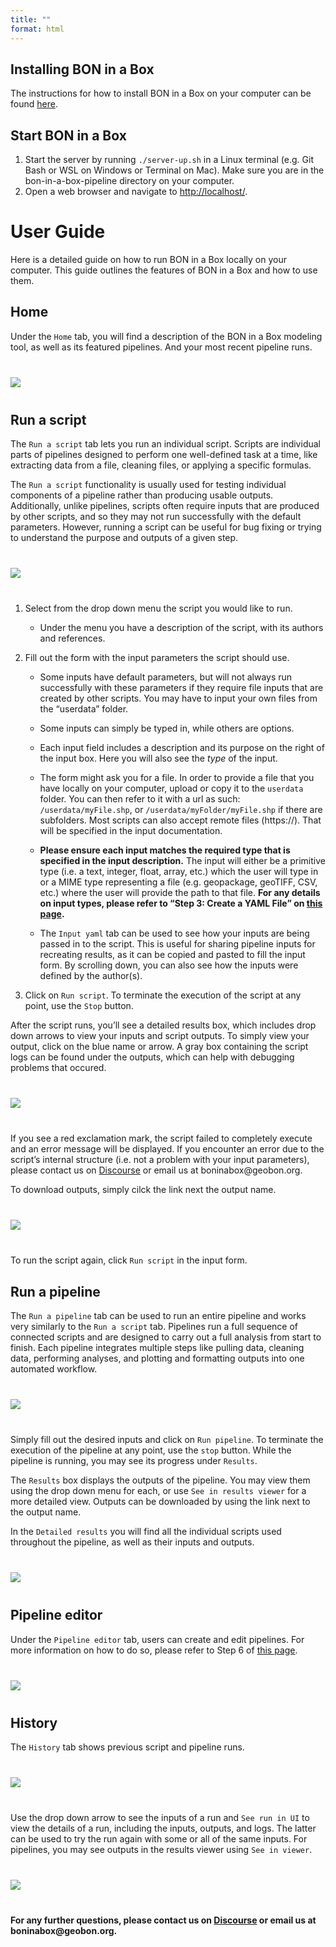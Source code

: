 ```yaml
---
title: ""
format: html
---
```


## Installing BON in a Box

The instructions for how to install BON in a Box on your computer can be found [here](how_to_install.qmd).

## Start BON in a Box

1.  Start the server by running `./server-up.sh` in a Linux terminal (e.g. Git Bash or WSL on Windows or Terminal on Mac). Make sure you are in the bon-in-a-box-pipeline directory on your computer.
2.  Open a web browser and navigate to <http://localhost/>.

# User Guide

Here is a detailed guide on how to run BON in a Box locally on your computer. This guide outlines the features of BON in a Box and how to use them.

## Home

Under the `Home` tab, you will find a description of the BON in a Box modeling tool, as well as its featured pipelines. And your most recent pipeline runs.

::: {style="margin-top: 40px;"}
:::

![](images/Image7.png)

::: {style="margin-top: 40px;"}
:::

## Run a script

The `Run a script` tab lets you run an individual script. Scripts are individual parts of pipelines designed to perform one well-defined task at a time, like extracting data from a file, cleaning files, or applying a specific formulas.

The `Run a script` functionality is usually used for testing individual components of a pipeline rather than producing usable outputs. Additionally, unlike pipelines, scripts often require inputs that are produced by other scripts, and so they may not run successfully with the default parameters. However, running a script can be useful for bug fixing or trying to understand the purpose and outputs of a given step.

::: {style="margin-top: 40px;"}
:::

![](images/Image8.png)

::: {style="margin-top: 40px;"}
:::

1.  Select from the drop down menu the script you would like to run.

    -   Under the menu you have a description of the script, with its authors and references.

2.  Fill out the form with the input parameters the script should use.

    -   Some inputs have default parameters, but will not always run successfully with these parameters if they require file inputs that are created by other scripts. You may have to input your own files from the "userdata" folder.

    -   Some inputs can simply be typed in, while others are options.

    -   Each input field includes a description and its purpose on the right of the input box. Here you will also see the *type* of the input.

    -   The form might ask you for a file. In order to provide a file that you have locally on your computer, upload or copy it to the `userdata` folder. You can then refer to it with a url as such: `/userdata/myFile.shp`, or `/userdata/myFolder/myFile.shp` if there are subfolders. Most scripts can also accept remote files (https://). That will be specified in the input documentation.

    -   **Please ensure each input matches the required type that is specified in the input description.** The input will either be a primitive type (i.e. a text, integer, float, array, etc.) which the user will type in or a MIME type representing a file (e.g. geopackage, geoTIFF, CSV, etc.) where the user will provide the path to that file. **For any details on input types, please refer to "Step 3: Create a YAML File" on [this page](how_to_contribute.qmd).**

    -   The `Input yaml` tab can be used to see how your inputs are being passed in to the script. This is useful for sharing pipeline inputs for recreating results, as it can be copied and pasted to fill the input form. By scrolling down, you can also see how the inputs were defined by the author(s).

3.  Click on `Run script`. To terminate the execution of the script at any point, use the `Stop` button.

After the script runs, you'll see a detailed results box, which includes drop down arrows to view your inputs and script outputs. To simply view your output, click on the blue name or arrow. A gray box containing the script logs can be found under the outputs, which can help with debugging problems that occured.

::: {style="margin-top: 40px;"}
:::

![](images/Image10.png)

::: {style="margin-top: 40px;"}
:::

If you see a red exclamation mark, the script failed to completely execute and an error message will be displayed. If you encounter an error due to the script’s internal structure (i.e. not a problem with your input parameters), please contact us on [Discourse](https://discourse.geobon.org) or email us at boninabox\@geobon.org.

To download outputs, simply cilck the link next the output name.

::: {style="margin-top: 40px;"}
:::

![](images/Image11.png)

::: {style="margin-top: 40px;"}
:::

To run the script again, click `Run script` in the input form.

## Run a pipeline

The `Run a pipeline` tab can be used to run an entire pipeline and works very similarly to the `Run a script` tab. Pipelines run a full sequence of connected scripts and are designed to carry out a full analysis from start to finish. Each pipeline integrates multiple steps like pulling data, cleaning data, performing analyses, and plotting and formatting outputs into one automated workflow.

::: {style="margin-top: 40px;"}
:::

![](images/Image12.png)

::: {style="margin-top: 40px;"}
:::

Simply fill out the desired inputs and click on `Run pipeline`. To terminate the execution of the pipeline at any point, use the `stop` button. While the pipeline is running, you may see its progress under `Results`.

The `Results` box displays the outputs of the pipeline. You may view them using the drop down menu for each, or use `See in results viewer` for a more detailed view. Outputs can be downloaded by using the link next to the output name.

In the `Detailed results` you will find all the individual scripts used throughout the pipeline, as well as their inputs and outputs.

::: {style="margin-top: 40px;"}
:::

![](images/Image13.png)

::: {style="margin-top: 40px;"}
:::

## Pipeline editor

Under the `Pipeline editor` tab, users can create and edit pipelines. For more information on how to do so, please refer to Step 6 of [this page](how_to_contribute.qmd).

::: {style="margin-top: 40px;"}
:::

![](images/Image14.png)

::: {style="margin-top: 40px;"}
:::

## History

The `History` tab shows previous script and pipeline runs.

::: {style="margin-top: 40px;"}
:::

![](images/Image15.png)

::: {style="margin-top: 40px;"}
:::

Use the drop down arrow to see the inputs of a run and `See run in UI` to view the details of a run, including the inputs, outputs, and logs. The latter can be used to try the run again with some or all of the same inputs. For pipelines, you may see outputs in the results viewer using `See in viewer`.

::: {style="margin-top: 40px;"}
:::

![](images/Image16.png)

::: {style="margin-top: 40px;"}
:::

**For any further questions, please contact us on [Discourse](https://discourse.geobon.org) or email us at boninabox\@geobon.org.**